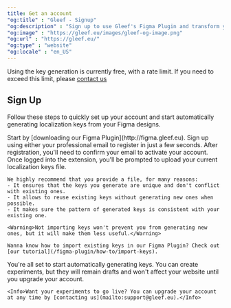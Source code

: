 ```yaml
---
title: Get an account
"og:title" : "Gleef - Signup"
"og:description" : "Sign up to use Gleef's Figma Plugin and transform your Figma designs. Automate localization key management, eliminate errors, and streamline workflows for designers, developers, and product managers."
"og:image" : "https://gleef.eu/images/gleef-og-image.png"
"og:url" : "https://gleef.eu/"
"og:type" : "website"
"og:locale" : "en_US"
---
```


<Tip>Using the key generation is currently free, with a rate limit. If you need to exceed this limit, please [contact us](mailto:contact@gleef.eu)</Tip>

## Sign Up
Follow these steps to quickly set up your account and start automatically generating localization keys from your Figma designs.

<Steps>
  <Step title="Download the Figma Plugin">
    Start by [downloading our Figma Plugin](http://figma.gleef.eu).
  </Step>
  <Step title="Create Your Account">
    Sign up using either your professional email to register in just a few seconds.
  </Step>
  <Step title="Confirm Your Email">
    After registration, you'll need to confirm your email to activate your account.
  </Step>
  <Step title="Import your Localization Keys File">
    Once logged into the extension, you'll be prompted to upload your current localization keys file.
    
    We highly recommend that you provide a file, for many reasons:
    - It ensures that the keys you generate are unique and don't conflict with existing ones.
    - It allows to reuse existing keys without generating new ones when possible.
    - It makes sure the pattern of generated keys is consistent with your existing one.

    <Warning>Not importing keys won't prevent you from generating new ones, but it will make them less useful.</Warning>
  
    Wanna know how to import existing keys in our Figma Plugin? Check out [our tutorial](/figma-plugin/how-to/import-keys).
  </Step>
  <Step title="Start Using the Plugin">
    You're all set to start automatically generating keys. You can create experiments, but they will remain drafts and won't affect your website until you upgrade your account.

    <Info>Want your experiments to go live? You can upgrade your account at any time by [contacting us](mailto:support@gleef.eu).</Info>
  </Step>
</Steps>